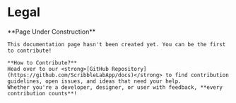 
# Legal

<Callout emoji="🚧">
    **Page Under Construction**

    This documentation page hasn't been created yet. You can be the first to contribute!

    **How to Contribute?**  
    Head over to our <strong>[GitHub Repository](https://github.com/ScribbleLabApp/docs)</strong> to find contribution guidelines, open issues, and ideas that need your help. 
    Whether you're a developer, designer, or user with feedback, **every contribution counts**!  
</Callout>